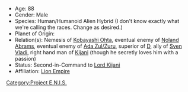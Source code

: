 * Age: 88
* Gender: Male
* Species: Human/Humanoid Alien Hybrid (I don't know exactly what we're calling the races. Change as desired.)
* Planet of Origin:
* Relation(s): Nemesis of [[Kobayashi Ohta]], eventual enemy of [[Noland Abrams]], eventual enemy of [[Ada Zul/Zuru]], superior of [[D]], ally of [[Sven Vladi]], right hand man of [[Kijani]] (though he secretly loves him with a passion)
* Status: Second-in-Command to [[Kijani|Lord Kijani]]
* Affiliation: [[Lion Empire]] 

[[Category:Project E.N.I.S.]]